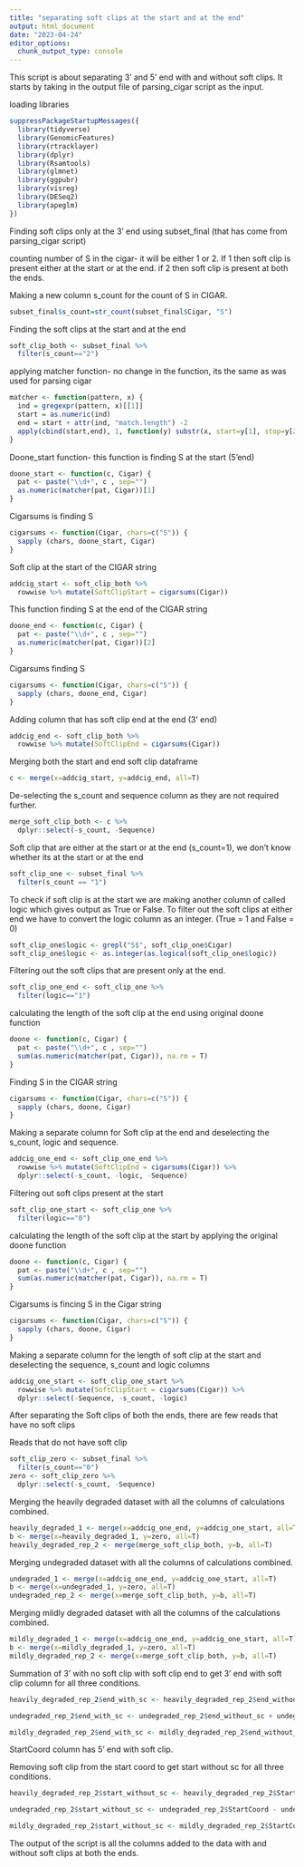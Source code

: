 ```yaml
---
title: "separating soft clips at the start and at the end"
output: html_document
date: "2023-04-24"
editor_options: 
  chunk_output_type: console
---
```


This script is about separating 3' and 5' end with and without soft clips. It starts by taking in the output file of parsing_cigar script as the input. 

loading libraries
```r
suppressPackageStartupMessages({
  library(tidyverse)
  library(GenomicFeatures)
  library(rtracklayer)
  library(dplyr)
  library(Rsamtools)
  library(glmnet)
  library(ggpubr)
  library(visreg)
  library(DESeq2)
  library(apeglm)
})
```

Finding soft clips only at the 3' end
using subset_final (that has come from parsing_cigar script)

counting number of S in the cigar- it will be either 1 or 2. If 1 then soft clip is present either at the start or at the end.
if 2 then soft clip is present at both the ends. 

Making a new column s_count for the count of S in CIGAR. 
```r
subset_final$s_count=str_count(subset_final$Cigar, "S")
```

Finding the soft clips at the start and at the end
```r
soft_clip_both <- subset_final %>% 
  filter(s_count=="2")
```

applying matcher function- no change in the function, its the same as was used for parsing cigar 
```r
matcher <- function(pattern, x) {
  ind = gregexpr(pattern, x)[[1]]
  start = as.numeric(ind)
  end = start + attr(ind, "match.length") -2
  apply(cbind(start,end), 1, function(y) substr(x, start=y[1], stop=y[2]));
}
```

Doone_start function- this function is finding S at the start (5'end)
```r
doone_start <- function(c, Cigar) {
  pat <- paste("\\d+", c , sep="")
  as.numeric(matcher(pat, Cigar))[1]
}
```

Cigarsums is finding S 
```r
cigarsums <- function(Cigar, chars=c("S")) {
  sapply (chars, doone_start, Cigar)
}
```

Soft clip at the start of the CIGAR string
```r
addcig_start <- soft_clip_both %>%
  rowwise %>% mutate(SoftClipStart = cigarsums(Cigar))
```

This function finding S at the end of the CIGAR string 
```r
doone_end <- function(c, Cigar) {
  pat <- paste("\\d+", c , sep="")
  as.numeric(matcher(pat, Cigar))[2]
}
```

Cigarsums finding S
```r
cigarsums <- function(Cigar, chars=c("S")) {
  sapply (chars, doone_end, Cigar)
}
```

Adding column that has soft clip end at the end (3' end)
```r
addcig_end <- soft_clip_both %>%
  rowwise %>% mutate(SoftClipEnd = cigarsums(Cigar))
```

Merging both the start and end soft clip dataframe
```r
c <- merge(x=addcig_start, y=addcig_end, all=T)
```

De-selecting the s_count and sequence column as they are not required further. 
```r
merge_soft_clip_both <- c %>% 
  dplyr::select(-s_count, -Sequence)
```


Soft clip that are either at the start or at the end (s_count=1), we don't know whether its at the start or at the end 

```r
soft_clip_one <- subset_final %>% 
  filter(s_count == "1")
```

To check if soft clip is at the start we are making another column of called logic which gives output as True or False. 
To filter out the soft clips at either end we have to convert the logic column as an integer. (True = 1 and False = 0)

```r
soft_clip_one$logic <- grepl("S$", soft_clip_one$Cigar)
soft_clip_one$logic <- as.integer(as.logical(soft_clip_one$logic))
```

Filtering out the soft clips that are present only at the end. 

```r
soft_clip_one_end <- soft_clip_one %>% 
  filter(logic=="1")
```

calculating the length of the soft clip at the end using original doone function
```r
doone <- function(c, Cigar) {
  pat <- paste("\\d+", c , sep="")
  sum(as.numeric(matcher(pat, Cigar)), na.rm = T)
}
```

Finding S in the CIGAR string
```r
cigarsums <- function(Cigar, chars=c("S")) {
  sapply (chars, doone, Cigar)
}
```

Making a separate column for Soft clip at the end and deselecting the s_count, logic and sequence. 
```r
addcig_one_end <- soft_clip_one_end %>%
  rowwise %>% mutate(SoftClipEnd = cigarsums(Cigar)) %>%
  dplyr::select(-s_count, -logic, -Sequence)
```

Filtering out soft clips present at the start

```r
soft_clip_one_start <- soft_clip_one %>% 
  filter(logic=="0")
```

calculating the length of the soft clip at the start by applying the original doone function
```r
doone <- function(c, Cigar) {
  pat <- paste("\\d+", c , sep="")
  sum(as.numeric(matcher(pat, Cigar)), na.rm = T)
}
```

Cigarsums is fincing S in the Cigar string
```r
cigarsums <- function(Cigar, chars=c("S")) {
  sapply (chars, doone, Cigar)
}
```

Making a separate column for the length of soft clip at the start and deselecting the sequence, s_count and logic columns
```r
addcig_one_start <- soft_clip_one_start %>%
  rowwise %>% mutate(SoftClipStart = cigarsums(Cigar)) %>%
  dplyr::select(-Sequence, -s_count, -logic)
```

After separating the Soft clips of both the ends, there are few reads that have no soft clips

Reads that do not have soft clip
```r
soft_clip_zero <- subset_final %>% 
  filter(s_count=="0")
zero <- soft_clip_zero %>% 
  dplyr::select(-s_count, -Sequence)
```

Merging the heavily degraded dataset with all the columns of calculations combined. 
```r
heavily_degraded_1 <- merge(x=addcig_one_end, y=addcig_one_start, all=T)
b <- merge(x=heavily_degraded_1, y=zero, all=T)
heavily_degraded_rep_2 <- merge(merge_soft_clip_both, y=b, all=T)
```

Merging undegraded dataset with all the columns of calculations combined. 
```r
undegraded_1 <- merge(x=addcig_one_end, y=addcig_one_start, all=T)
b <- merge(x=undegraded_1, y=zero, all=T)
undegraded_rep_2 <- merge(x=merge_soft_clip_both, y=b, all=T)
```

Merging mildly degraded dataset with all the columns of the calculations combined. 
```r
mildly_degraded_1 <- merge(x=addcig_one_end, y=addcig_one_start, all=T)
b <- merge(x=mildly_degraded_1, y=zero, all=T)
mildly_degraded_rep_2 <- merge(x=merge_soft_clip_both, y=b, all=T)
```


Summation of 3' with no soft clip with soft clip end to get 3' end with soft clip column for all three conditions. 
```r
heavily_degraded_rep_2$end_with_sc <- heavily_degraded_rep_2$end_without_sc + heavily_degraded_rep_2$SoftClipEnd

undegraded_rep_2$end_with_sc <- undegraded_rep_2$end_without_sc + undegraded_rep_2$SoftClipEnd

mildly_degraded_rep_2$end_with_sc <- mildly_degraded_rep_2$end_without_sc + mildly_degraded_rep_2$SoftClipEnd
```

StartCoord column has 5' end with soft clip. 

Removing soft clip from the start coord to get start without sc for all three conditions. 
```r
heavily_degraded_rep_2$start_without_sc <- heavily_degraded_rep_2$StartCoord - heavily_degraded_rep_2$SoftClipStart

undegraded_rep_2$start_without_sc <- undegraded_rep_2$StartCoord - undegraded_rep_2$SoftClipStart

mildly_degraded_rep_2$start_without_sc <- mildly_degraded_rep_2$StartCoord - mildly_degraded_rep_2$SoftClipStart
```

The output of the script is all the columns added to the data with and without soft clips at both the ends. 
